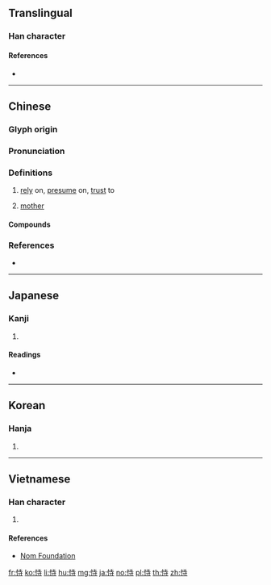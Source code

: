 {{character info/new}}
==Translingual==

===Han character===
{{Han char|rn=61|rad=心|as=06|sn=9|four=94041|canj=PGDI|ids=⿰忄寺}}

====References====
* {{Han ref|kx=0383.190|dkj=10521|dj=0713.100|hdz=42293.150|uh=6043|ud=24643|bh=ABEE|bd=44014}}

----

==Chinese==
{{zh-forms}}

===Glyph origin===
{{Han etym}}

===Pronunciation===
{{zh-pron
|m=shì
|c=ci5,si5
|mn=qz,xm,zz:sī
|mc=y
|oc=y
|cat=v,n
}}

===Definitions===
{{zh-hanzi}}

# [[rely]] on, [[presume]] on, [[trust]] to
# {{lb|zh|classical}} [[mother]]

====Compounds====
{{zh-der|仗恃|倚恃|可恃|失恃|居功自恃|怙恃|恃勢凌人|恃寵而驕|恃強凌弱|恃強欺弱|恃愛|恃才傲物|恃才矜己|恃才自專|憑恃|有恃無恐|無恃|矜功恃寵|自恃|虛憍恃氣}}

===References===
* {{R:yue:Hanzi}}

----

==Japanese==

===Kanji===
{{ja-kanji|grade=|rs=心06}}

# {{defn|lang=ja|sort=心06}}

====Readings====
* {{ja-readings|on=[[じ]] (ji), [[し]] (shi)|kun=[[たのむ]] (tanomu)}}

----

==Korean==

===Hanja===
{{ko-hanja|hangeul=시}}

# {{defn|lang=ko|sort=心06}}

----

==Vietnamese==

===Han character===
{{vi-readings|rs=心06|hanviet=thị}}

# {{defn|lang=vi|sort=心06}}

====References====
* [http://nomfoundation.org/common/nom_details.php?codepoint=6043 Nom Foundation]

[[fr:恃]]
[[ko:恃]]
[[li:恃]]
[[hu:恃]]
[[mg:恃]]
[[ja:恃]]
[[no:恃]]
[[pl:恃]]
[[th:恃]]
[[zh:恃]]